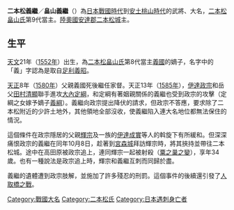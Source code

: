 {{japanese|japanese=二本松義継|kana=にほんまつ よしつぐ|romaji=Nihonmatsu Yoshitsugu}}

'''二本松義繼'''／'''畠山義繼'''（{{bd|1552年||1585年||}}）為[[日本戰國時代|日本戰國時代]]到[[安土桃山時代|安土桃山時代]]的武將、大名，[[二本松畠山氏|二本松畠山氏]]第9代當主。[[陸奧國|陸奧國]][[安達郡|安達郡]][[二本松城|二本松城]]主。

==生平==
[[天文|天文]]21年（[[1552年|1552年]]）出生，為[[二本松畠山氏|二本松畠山氏]]第8代當主[[二本松義國|義國]]的嫡子，名字中的「義」字認為是取自[[足利義昭|足利義昭]]。

[[天正_(日本)|天正]]8年（[[1580年|1580年]]）父親義國死後繼任家督。天正13年（[[1585年|1585年]]），[[伊達政宗|伊達政宗]]和岳父[[田村清顯|田村清顯]]聯手進攻[[大內定綱|大內定綱]]，和定綱有著姻親關係的義繼也受到政宗的攻擊（定綱之女嫁予嫡子[[二本松義綱|義綱]]）。義繼向政宗提出降伏的請求，但政宗不答應，要求除了二本松附近的少許土地外，其他領地全部沒收，使義繼陷入連大名地位都無法保住的情況。

這個條件在政宗隱居的父親[[伊達輝宗|輝宗]]及一族的[[伊達成實|伊達成實]]等人的斡旋下有所緩和。但深深痛恨政宗的義繼在同年10月8日，趁著到[[宮森城|宮森城]]拜訪輝宗時，將其挾持並帶往二本松城。途中在高田原被政宗追上，連同輝宗一起被射殺（[[粟之巢之變|粟之巢之變]]），享年34歲。也有一種說法是政宗追上時，輝宗和義繼互刺而同歸於盡。

義繼的遺體遭到政宗肢解，並施加了許多殘忍的刑罰。這個事件的後續還引發了[[人取橋之戰|人取橋之戰]]。

[[Category:戰國大名|Category:戰國大名]]
[[Category:二本松氏|Category:二本松氏]]
[[Category:日本遇刺身亡者|Category:日本遇刺身亡者]]
{{二本松氏歷代當主}}